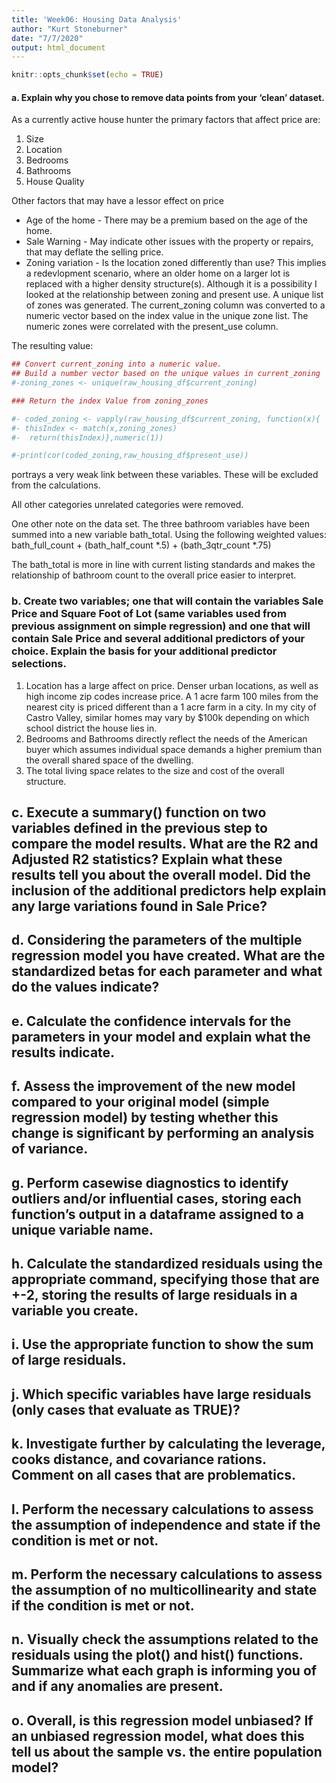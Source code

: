 ```yaml
---
title: 'Week06: Housing Data Analysis'
author: "Kurt Stoneburner"
date: "7/7/2020"
output: html_document
---
```


```r
knitr::opts_chunk$set(echo = TRUE)
```


#### a. Explain why you chose to remove data points from your ‘clean’ dataset.
As a currently active house hunter the primary factors that affect price are:

  1. Size
  1. Location
  1. Bedrooms
  1. Bathrooms
  1. House Quality

Other factors that may have a lessor effect on price

  - Age of the home - There may be a premium based on the age of the home. 
  - Sale Warning - May indicate other issues with the property or repairs, that may deflate the selling price.
  - Zoning variation - Is the location zoned differently than use? This implies a redevlopment scenario, where an older home on a larger lot is replaced with a higher density structure(s). Although it is a possibility I looked at the relationship between zoning and present use. A unique list of zones was generated. The current_zoning column was converted to a numeric vector based on the index value in the unique zone list. 
The numeric zones were correlated with the present_use column. 

The resulting value:
``` r

## Convert current_zoning into a numeric value.
## Build a number vector based on the unique values in current_zoning
#-zoning_zones <- unique(raw_housing_df$current_zoning)

### Return the index Value from zoning_zones

#- coded_zoning <- vapply(raw_housing_df$current_zoning, function(x){
#- thisIndex <- match(x,zoning_zones)
#-  return(thisIndex)},numeric(1))

#-print(cor(coded_zoning,raw_housing_df$present_use))

```
portrays a very weak link between these variables. These will be excluded from the calculations.

All other categories unrelated categories were removed.

One other note on the data set. The three bathroom variables have been summed into a new variable bath_total. Using the following weighted values:
  bath_full_count + (bath_half_count \*.5) + (bath_3qtr_count \*.75)

The bath_total is more in line with current listing standards and makes the relationship of bathroom count to the overall price easier to interpret.


### b. Create two variables; one that will contain the variables Sale Price and Square Foot of Lot (same variables used from previous assignment on simple regression) and one that will contain Sale Price and several additional predictors of your choice. Explain the basis for your additional predictor selections.

1. Location has a large affect on price. Denser urban locations, as well as high income zip codes increase price. A 1 acre farm 100 miles from the nearest city is priced different than a 1 acre farm in a city. In my city of Castro Valley, similar homes may vary by $100k depending on which school district the house lies in. 
1. Bedrooms and Bathrooms directly reflect the needs of the American buyer which assumes individual space demands a higher premium than the overall shared space of the dwelling. 
1. The total living space relates to the size and cost of the overall structure. 

## c. Execute a summary() function on two variables defined in the previous step to compare the model results. What are the R2 and Adjusted R2 statistics? Explain what these results tell you about the overall model. Did the inclusion of the additional predictors help explain any large variations found in Sale Price?
## d. Considering the parameters of the multiple regression model you have created. What are the standardized betas for each parameter and what do the values indicate?
## e. Calculate the confidence intervals for the parameters in your model and explain what the results indicate.
## f. Assess the improvement of the new model compared to your original model (simple regression model) by testing whether this change is significant by performing an analysis of variance.
## g. Perform casewise diagnostics to identify outliers and/or influential cases, storing each function's output in a dataframe assigned to a unique variable name.
## h. Calculate the standardized residuals using the appropriate command, specifying those that are +-2, storing the results of large residuals in a variable you create.
## i. Use the appropriate function to show the sum of large residuals.
## j. Which specific variables have large residuals (only cases that evaluate as TRUE)?
## k. Investigate further by calculating the leverage, cooks distance, and covariance rations. Comment on all cases that are problematics.
## l. Perform the necessary calculations to assess the assumption of independence and state if the condition is met or not.
## m. Perform the necessary calculations to assess the assumption of no multicollinearity and state if the condition is met or not.
## n. Visually check the assumptions related to the residuals using the plot() and hist() functions. Summarize what each graph is informing you of and if any anomalies are present.
## o. Overall, is this regression model unbiased? If an unbiased regression model, what does this tell us about the sample vs. the entire population model?
